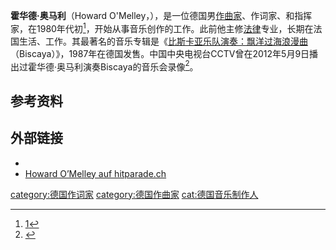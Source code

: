 '''霍华德·奥马利'''（Howard O'Melley，{{bd|1954年|5月29日|}}），是一位德国男[[作曲家|作曲家]]、作词家、和指挥家，在1980年代初<ref>[https://web.archive.org/web/20131004215153/http://my.opera.com/hwrd56/about/]</ref>，开始从事音乐创作的工作。此前他主修[[法律|法律]]专业，长期在法国生活、工作。其最著名的音乐专辑是《[[比斯卡亚乐队演奏：飘洋过海浪漫曲|比斯卡亚乐队演奏：飘洋过海浪漫曲]]（Biscaya）》，1987年在德国发售。中国中央电视台CCTV曾在2012年5月9日播出过霍华德·奥马利演奏Biscaya的音乐会录像<ref>{{Cite web |url=http://tv.cntv.cn/video/C10407/603543fab9f94adb9bb2d9896633284b |title=存档副本 |access-date=2013-10-01 |archive-url=https://web.archive.org/web/20131004215731/http://tv.cntv.cn/video/C10407/603543fab9f94adb9bb2d9896633284b# |archive-date=2013-10-04 |dead-url=yes }}</ref>。

==参考资料==
{{reflist}}

==外部链接==
* {{DNB-Portal|134631137|TYP=Werke von und über}}
* [http://hitparade.ch/showperson.asp?name=Howard+O%27Melley&order=year Howard O’Melley auf hitparade.ch]

{{normdaten}}
{{DEFAULTSORT:omelley}}
[[category:德国作词家|category:德国作词家]]
[[category:德国作曲家|category:德国作曲家]]
[[cat:德国音乐制作人|cat:德国音乐制作人]]
{{germany-bio-stub}}